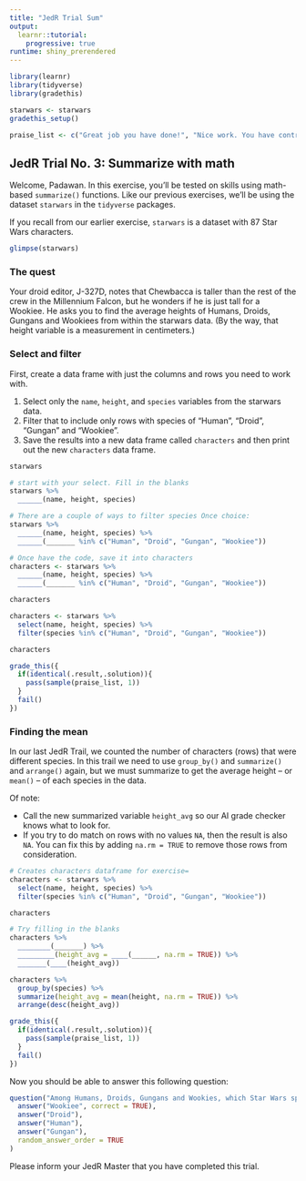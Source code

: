 ```yaml
---
title: "JedR Trial Sum"
output: 
  learnr::tutorial:
    progressive: true
runtime: shiny_prerendered
---
```


```r
library(learnr)
library(tidyverse)
library(gradethis)

starwars <- starwars
gradethis_setup()

praise_list <- c("Great job you have done!", "Nice work. You have controlled your fear.", "Wow! The force is with you!", "Great job! Mind tricks don't work on you!", "The force is strong with this one.")
```

## JedR Trial No. 3: Summarize with math

Welcome, Padawan. In this exercise, you'll be tested on skills using math-based `summarize()` functions. Like our previous exercises, we'll be using the dataset `starwars` in the `tidyverse` packages.

If you recall from our earlier exercise, `starwars` is a dataset with 87 Star Wars characters.

```r
glimpse(starwars)
```

### The quest

Your droid editor, J-327D, notes that Chewbacca is taller than the rest of the crew in the Millennium Falcon, but he wonders if he is just tall for a Wookiee. He asks you to find the average heights of Humans, Droids, Gungans and Wookiees from within the starwars data. (By the way, that height variable is a measurement in centimeters.)

### Select and filter

First, create a data frame with just the columns and rows you need to work with.

1. Select only the `name`, `height`, and `species` variables from the starwars data.
2. Filter that to include only rows with species of "Human", "Droid", "Gungan" and "Wookiee".
3. Save the results into a new data frame called `characters` and then print out the new `characters` data frame.

```r
starwars
```

```r
# start with your select. Fill in the blanks
starwars %>%
  ______(name, height, species)
```

```r
# There are a couple of ways to filter species Once choice:
starwars %>%
  ______(name, height, species) %>%
  ______(_______ %in% c("Human", "Droid", "Gungan", "Wookiee"))
```

```r
# Once have the code, save it into characters
characters <- starwars %>%
  ______(name, height, species) %>%
  ______(_______ %in% c("Human", "Droid", "Gungan", "Wookiee"))

characters
```

```r
characters <- starwars %>%
  select(name, height, species) %>%
  filter(species %in% c("Human", "Droid", "Gungan", "Wookiee"))

characters
```

```r
grade_this({
  if(identical(.result,.solution)){ 
    pass(sample(praise_list, 1))
  }
  fail()
})

```

### Finding the mean

In our last JedR Trail, we counted the number of characters (rows) that were different species. In this trail we need to use `group_by()` and `summarize()` and `arrange()` again, but we must summarize to get the average height -- or `mean()` -- of each species in the data.

Of note:

- Call the new summarized variable `height_avg` so our AI grade checker knows what to look for.
- If you try to do match on rows with no values `NA`, then the result is also `NA`. You can fix this by adding `na.rm = TRUE` to remove those rows from consideration.

```r
# Creates characters dataframe for exercise=
characters <- starwars %>%
  select(name, height, species) %>%
  filter(species %in% c("Human", "Droid", "Gungan", "Wookiee"))
```



```r
characters

```

```r
# Try filling in the blanks
characters %>%
  ________(_______) %>% 
  _________(height_avg = ____(______, na.rm = TRUE)) %>%
  _______(____(height_avg))
```

```r
characters %>%
  group_by(species) %>%
  summarize(height_avg = mean(height, na.rm = TRUE)) %>%
  arrange(desc(height_avg))
```

```r
grade_this({
  if(identical(.result,.solution)){ 
    pass(sample(praise_list, 1))
  }
  fail()
})

```


Now you should be able to answer this following question:

```r
question("Among Humans, Droids, Gungans and Wookies, which Star Wars species is the tallest?",
  answer("Wookiee", correct = TRUE),
  answer("Droid"),
  answer("Human"),
  answer("Gungan"),
  random_answer_order = TRUE
)
```

Please inform your JedR Master that you have completed this trial.
